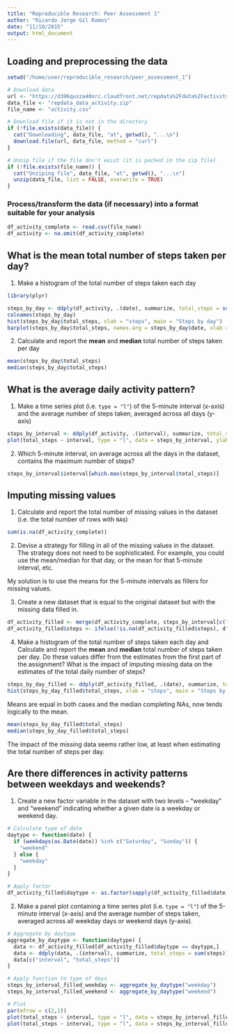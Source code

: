 ```yaml
---
title: "Reproducible Research: Peer Assessment 1"
author: "Ricardo Jorge Gil Ramos"
date: "11/10/2015"
output: html_document
---
```


## Loading and preprocessing the data ##

```r
setwd("/home/user/reproducible_research/peer_assessment_1")

# Download data
url <- "https://d396qusza40orc.cloudfront.net/repdata%2Fdata%2Factivity.zip"
data_file <- "repdata_data_activity.zip"
file_name <- "activity.csv"

# Download file if it is not in the directory 
if (!file.exists(data_file)) {
  cat("Downloading", data_file, "at", getwd(), "...\n")
  download.file(url, data_file, method = "curl")
}

# Unzip file if the file don't exist (it is packed in the zip file)
if (!file.exists(file_name)) {
  cat("Unziping file", data_file, "at", getwd(), "...\n")
  unzip(data_file, list = FALSE, overwrite = TRUE)
}
```

### Process/transform the data (if necessary) into a format suitable for your analysis ###

```r
df_activity_complete <- read.csv(file_name)
df_activity <- na.omit(df_activity_complete)
```

## What is the mean total number of steps taken per day?

1. Make a histogram of the total number of steps taken each day

```r
library(plyr)

steps_by_day <- ddply(df_activity, .(date), summarize, total_steps = sum(steps))
colnames(steps_by_day)
hist(steps_by_day$total_steps, xlab = "steps", main = "Steps by day")
barplot(steps_by_day$total_steps, names.arg = steps_by_day$date, xlab = "date", ylab = "steps")
```


2. Calculate and report the **mean** and **median** total number of
   steps taken per day
```r
mean(steps_by_day$total_steps)
median(steps_by_day$total_steps)
```

## What is the average daily activity pattern?

1. Make a time series plot (i.e. `type = "l"`) of the 5-minute
   interval (x-axis) and the average number of steps taken, averaged
   across all days (y-axis)

```r
steps_by_interval <- ddply(df_activity, .(interval), summarize, total_steps = sum(steps), average_steps = mean(steps))
plot(total_steps ~ interval, type = "l", data = steps_by_interval, ylab = "steps", main = "Steps by interval", col = "red")
```

2. Which 5-minute interval, on average across all the days in the
   dataset, contains the maximum number of steps?

```r
steps_by_interval$interval[which.max(steps_by_interval$total_steps)]
```


## Imputing missing values

1. Calculate and report the total number of missing values in the
   dataset (i.e. the total number of rows with `NA`s)

```r
sum(is.na(df_activity_complete))
```

2. Devise a strategy for filling in all of the missing values in the
   dataset. The strategy does not need to be sophisticated. For
   example, you could use the mean/median for that day, or the mean
   for that 5-minute interval, etc.

My solution is to use the means for the 5-minute intervals as fillers for missing
values.

3. Create a new dataset that is equal to the original dataset but with
   the missing data filled in.

```r
df_activity_filled <- merge(df_activity_complete, steps_by_interval[c("interval", "average_steps")], by="interval")
df_activity_filled$steps <- ifelse(!is.na(df_activity_filled$steps), df_activity_filled$steps, df_activity_filled$average_steps)
```

4. Make a histogram of the total number of steps taken each day and
   Calculate and report the **mean** and **median** total number of
   steps taken per day. Do these values differ from the estimates from
   the first part of the assignment? What is the impact of imputing
   missing data on the estimates of the total daily number of steps?

```r
steps_by_day_filled <- ddply(df_activity_filled, .(date), summarize, total_steps = sum(steps))
hist(steps_by_day_filled$total_steps, xlab = "steps", main = "Steps by day")
```

Means are equal in both cases and the median completing NAs, now tends logically to the mean.
```r
mean(steps_by_day_filled$total_steps)
median(steps_by_day_filled$total_steps)
```

The impact of the missing data seems rather low, at least when
estimating the total number of steps per day.

## Are there differences in activity patterns between weekdays and weekends?

1. Create a new factor variable in the dataset with two levels --
   "weekday" and "weekend" indicating whether a given date is a
   weekday or weekend day.

```r
# Calculate type of date
daytype <- function(date) {
  if (weekdays(as.Date(date)) %in% c("Saturday", "Sunday")) {
    "weekend"
  } else {
    "weekday"
  }
}

# Apply factor
df_activity_filled$daytype <- as.factor(sapply(df_activity_filled$date, daytype))
```

2. Make a panel plot containing a time series plot (i.e. `type = "l"`)
   of the 5-minute interval (x-axis) and the average number of steps
   taken, averaged across all weekday days or weekend days
   (y-axis).

```r
# Aggregate by daytype
aggregate_by_daytype <- function(daytype) {
  data <- df_activity_filled[df_activity_filled$daytype == daytype,]
  data <- ddply(data, .(interval), summarize, total_steps = sum(steps))
  data[c("interval", "total_steps")]
}

# Apply function to type of days
steps_by_interval_filled_weekday <- aggregate_by_daytype("weekday")
steps_by_interval_filled_weekend <- aggregate_by_daytype("weekend")

# Plot
par(mfrow = c(2,1))
plot(total_steps ~ interval, type = "l", data = steps_by_interval_filled_weekday, main = "Weekday", ylab = "steps", col = "red")
plot(total_steps ~ interval, type = "l", data = steps_by_interval_filled_weekend, main = "Weekend", ylab = "steps", col = "red")
```

